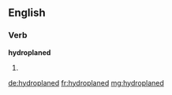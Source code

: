 ==English==

===Verb===
'''hydroplaned'''

# {{past of|hydroplane}}

[[de:hydroplaned]]
[[fr:hydroplaned]]
[[mg:hydroplaned]]